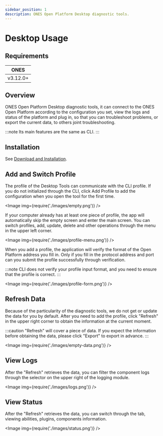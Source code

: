 ```yaml
---
sidebar_position: 1
description: ONES Open Platform Desktop diagnostic tools.
---
```



# Desktop Usage

## Requirements

| ONES     |
| -------- |
| v3.12.0+ |

## Overview

ONES Open Platform Desktop diagnostic tools, it can connect to the ONES Open Platform according to the configuration you set, view the logs and status of the platform and plug in, so that you can troubleshoot problems, or export the current data, to others joint troubleshooting.

:::note
Its main features are the same as CLI.
:::

## Installation

See [Download and Installation](./install#desktop-tools).

## Add and Switch Profile

The profile of the Desktop Tools can communicate with the CLI profile. If you do not initialized through the CLI, click Add Profile to add the configuration when you open the tool for the first time.

<Image img={require('./images/empty.png')} />

If your computer already has at least one piece of profile, the app will automatically skip the empty screen and enter the main screen. You can switch profiles, add, update, delete and other operations through the menu in the upper left corner.

<Image img={require('./images/profile-menu.png')} />

When you add a profile, the application will verify the format of the Open Platform address you fill in. Only if you fill in the protocol address and port can you submit the profile successfully through verification.

:::note
CLI does not verify your profile input format, and you need to ensure that the profile is correct.
:::

<Image img={require('./images/profile-form.png')} />

## Refresh Data

Because of the particularity of the diagnostic tools, we do not get or update the data for you by default. After you need to add the profile, click "Refresh" in the upper right corner to obtain the information at the current moment.

:::caution
"Refresh" will cover a piece of data. If you expect the information before obtaining the data, please click "Export" to export in advance.
:::

<Image img={require('./images/empty-data.png')} />

## View Logs

After the "Refresh" retrieves the data, you can filter the component logs through the selector on the upper right of the logging module.

<Image img={require('./images/logs.png')} />

## View Status

After the "Refresh" retrieves the data, you can switch through the tab, viewing abilities, plugins, components information.

<Image img={require('./images/status.png')} />
